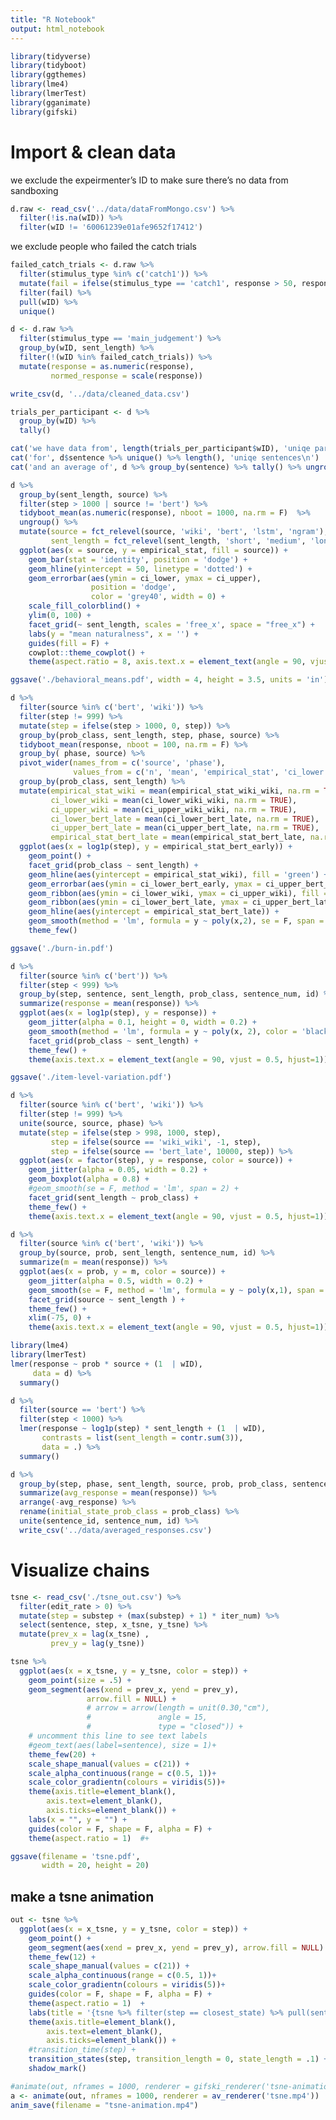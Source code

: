 ```yaml
---
title: "R Notebook"
output: html_notebook
---
```


```r
library(tidyverse)
library(tidyboot)
library(ggthemes)
library(lme4)
library(lmerTest)
library(gganimate)
library(gifski)
```

# Import & clean data

we exclude the expeirmenter's ID to make sure there's no data from sandboxing

```r
d.raw <- read_csv('../data/dataFromMongo.csv') %>%
  filter(!is.na(wID)) %>%
  filter(wID != '60061239e01afe9652f17412')
```

we exclude people who failed the catch trials

```r
failed_catch_trials <- d.raw %>%
  filter(stimulus_type %in% c('catch1')) %>%
  mutate(fail = ifelse(stimulus_type == 'catch1', response > 50, response < 50)) %>%
  filter(fail) %>%
  pull(wID) %>%
  unique()

d <- d.raw %>%
  filter(stimulus_type == 'main_judgement') %>%
  group_by(wID, sent_length) %>%
  filter(!(wID %in% failed_catch_trials)) %>%
  mutate(response = as.numeric(response),
         normed_response = scale(response))

write_csv(d, '../data/cleaned_data.csv')
```

```r
trials_per_participant <- d %>%
  group_by(wID) %>%
  tally()  

cat('we have data from', length(trials_per_participant$wID), 'uniqe participants\n')
cat('for', d$sentence %>% unique() %>% length(), 'uniqe sentences\n')
cat('and an average of', d %>% group_by(sentence) %>% tally() %>% ungroup() %>% summarize(m = mean(n)) %>% pull(m), 'responses per sentence')

```

```r
d %>%
  group_by(sent_length, source) %>%
  filter(step > 1000 | source != 'bert') %>%
  tidyboot_mean(as.numeric(response), nboot = 1000, na.rm = F)  %>%
  ungroup() %>%
  mutate(source = fct_relevel(source, 'wiki', 'bert', 'lstm', 'ngram'),
         sent_length = fct_relevel(sent_length, 'short', 'medium', 'long')) %>%
  ggplot(aes(x = source, y = empirical_stat, fill = source)) +
    geom_bar(stat = 'identity', position = 'dodge') +
    geom_hline(yintercept = 50, linetype = 'dotted') +
    geom_errorbar(aes(ymin = ci_lower, ymax = ci_upper), 
                  position = 'dodge', 
                  color = 'grey40', width = 0) +
    scale_fill_colorblind() +
    ylim(0, 100) +
    facet_grid(~ sent_length, scales = 'free_x', space = "free_x") +
    labs(y = "mean naturalness", x = '') +
    guides(fill = F) +
    cowplot::theme_cowplot() +
    theme(aspect.ratio = 8, axis.text.x = element_text(angle = 90, vjust = 0.5, hjust=1)) 

ggsave('./behavioral_means.pdf', width = 4, height = 3.5, units = 'in')
```

```r
d %>%
  filter(source %in% c('bert', 'wiki')) %>%
  filter(step != 999) %>%
  mutate(step = ifelse(step > 1000, 0, step)) %>%
  group_by(prob_class, sent_length, step, phase, source) %>%
  tidyboot_mean(response, nboot = 100, na.rm = F) %>%
  group_by( phase, source) %>%
  pivot_wider(names_from = c('source', 'phase'), 
              values_from = c('n', 'mean', 'empirical_stat', 'ci_lower', 'ci_upper')) %>%
  group_by(prob_class, sent_length) %>%
  mutate(empirical_stat_wiki = mean(empirical_stat_wiki_wiki, na.rm = TRUE),
         ci_lower_wiki = mean(ci_lower_wiki_wiki, na.rm = TRUE),
         ci_upper_wiki = mean(ci_upper_wiki_wiki, na.rm = TRUE),
         ci_lower_bert_late = mean(ci_lower_bert_late, na.rm = TRUE),
         ci_upper_bert_late = mean(ci_upper_bert_late, na.rm = TRUE),
         empirical_stat_bert_late = mean(empirical_stat_bert_late, na.rm = TRUE)) %>%
  ggplot(aes(x = log1p(step), y = empirical_stat_bert_early)) +
    geom_point() +
    facet_grid(prob_class ~ sent_length) +
    geom_hline(aes(yintercept = empirical_stat_wiki), fill = 'green') +
    geom_errorbar(aes(ymin = ci_lower_bert_early, ymax = ci_upper_bert_early), width = 0) +
    geom_ribbon(aes(ymin = ci_lower_wiki, ymax = ci_upper_wiki), fill = 'green', alpha = 0.1) +
    geom_ribbon(aes(ymin = ci_lower_bert_late, ymax = ci_upper_bert_late), alpha = 0.1) +
    geom_hline(aes(yintercept = empirical_stat_bert_late)) +
    geom_smooth(method = 'lm', formula = y ~ poly(x,2), se = F, span = 2) +
    theme_few()

ggsave('./burn-in.pdf')
```

```r
d %>%
  filter(source %in% c('bert')) %>%
  filter(step < 999) %>%
  group_by(step, sentence, sent_length, prob_class, sentence_num, id) %>%
  summarize(response = mean(response)) %>%
  ggplot(aes(x = log1p(step), y = response)) +
    geom_jitter(alpha = 0.1, height = 0, width = 0.2) +
    geom_smooth(method = 'lm', formula = y ~ poly(x, 2), color = 'black') +
    facet_grid(prob_class ~ sent_length) +
    theme_few() +
    theme(axis.text.x = element_text(angle = 90, vjust = 0.5, hjust=1))

ggsave('./item-level-variation.pdf')
```

```r
d %>%
  filter(source %in% c('bert', 'wiki')) %>%
  filter(step != 999) %>%
  unite(source, source, phase) %>%
  mutate(step = ifelse(step > 998, 1000, step),
         step = ifelse(source == 'wiki_wiki', -1, step),
         step = ifelse(source == 'bert_late', 10000, step)) %>%
  ggplot(aes(x = factor(step), y = response, color = source)) +
    geom_jitter(alpha = 0.05, width = 0.2) +
    geom_boxplot(alpha = 0.8) +
    #geom_smooth(se = F, method = 'lm', span = 2) +
    facet_grid(sent_length ~ prob_class) +
    theme_few() +
    theme(axis.text.x = element_text(angle = 90, vjust = 0.5, hjust=1))
```


```r
d %>%
  filter(source %in% c('bert', 'wiki')) %>%
  group_by(source, prob, sent_length, sentence_num, id) %>%
  summarize(m = mean(response)) %>%
  ggplot(aes(x = prob, y = m, color = source)) +
    geom_jitter(alpha = 0.5, width = 0.2) +
    geom_smooth(se = F, method = 'lm', formula = y ~ poly(x,1), span = 1) +
    facet_grid(source ~ sent_length ) +
    theme_few() +
    xlim(-75, 0) +
    theme(axis.text.x = element_text(angle = 90, vjust = 0.5, hjust=1))
```

```r
library(lme4)
library(lmerTest)
lmer(response ~ prob * source + (1  | wID),
     data = d) %>%
  summary()
```

```r
d %>%
  filter(source == 'bert') %>%
  filter(step < 1000) %>%
  lmer(response ~ log1p(step) * sent_length + (1  | wID),
       contrasts = list(sent_length = contr.sum(3)),
       data = .) %>%
  summary()
```

```r
d %>%
  group_by(step, phase, sent_length, source, prob, prob_class, sentence, sentence_num, id) %>%
  summarize(avg_response = mean(response)) %>%
  arrange(-avg_response) %>%
  rename(initial_state_prob_class = prob_class) %>%
  unite(sentence_id, sentence_num, id) %>%
  write_csv('../data/averaged_responses.csv')
```

# Visualize chains

```r
tsne <- read_csv('./tsne_out.csv') %>%
  filter(edit_rate > 0) %>%
  mutate(step = substep + (max(substep) + 1) * iter_num) %>%
  select(sentence, step, x_tsne, y_tsne) %>%
  mutate(prev_x = lag(x_tsne) ,
         prev_y = lag(y_tsne))

tsne %>%
  ggplot(aes(x = x_tsne, y = y_tsne, color = step)) +
    geom_point(size = .5) +
    geom_segment(aes(xend = prev_x, yend = prev_y), 
                 arrow.fill = NULL) +
                 # arrow = arrow(length = unit(0.30,"cm"), 
                 #               angle = 15, 
                 #               type = "closed")) +
    # uncomment this line to see text labels
    #geom_text(aes(label=sentence), size = 1)+
    theme_few(20) +
    scale_shape_manual(values = c(21)) +
    scale_alpha_continuous(range = c(0.5, 1))+
    scale_color_gradientn(colours = viridis(5))+
    theme(axis.title=element_blank(),
        axis.text=element_blank(),
        axis.ticks=element_blank()) +
    labs(x = "", y = "") +
    guides(color = F, shape = F, alpha = F) +
    theme(aspect.ratio = 1)  #+

ggsave(filename = 'tsne.pdf',
       width = 20, height = 20)

```

## make a tsne animation

```r
out <- tsne %>%
  ggplot(aes(x = x_tsne, y = y_tsne, color = step)) +
    geom_point() +
    geom_segment(aes(xend = prev_x, yend = prev_y), arrow.fill = NULL) +
    theme_few(12) +
    scale_shape_manual(values = c(21)) +
    scale_alpha_continuous(range = c(0.5, 1))+
    scale_color_gradientn(colours = viridis(5))+
    guides(color = F, shape = F, alpha = F) +
    theme(aspect.ratio = 1)  +
    labs(title = '{tsne %>% filter(step == closest_state) %>% pull(sentence)}', x = "", y = "") +
    theme(axis.title=element_blank(),
        axis.text=element_blank(),
        axis.ticks=element_blank()) +
    #transition_time(step) +
    transition_states(step, transition_length = 0, state_length = .1) +
    shadow_mark() 

#animate(out, nframes = 1000, renderer = gifski_renderer('tsne-animation.gif'))
a <- animate(out, nframes = 1000, renderer = av_renderer('tsne.mp4'))
anim_save(filename = "tsne-animation.mp4")

```




